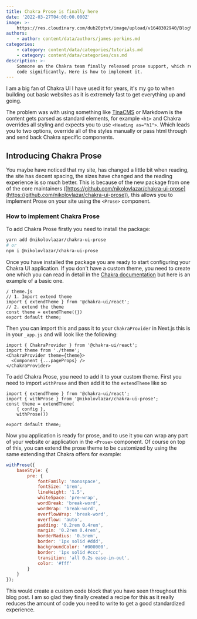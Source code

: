 ```yaml
---
title: Chakra Prose is finally here
date: '2022-03-27T04:00:00.000Z'
image: >-
    https://res.cloudinary.com/dub20ptvt/image/upload/v1648302940/Blog%20Posts/chakra-prose_jwbyum.png
authors:
    - author: content/data/authors/james-perkins.md
categories:
    - category: content/data/categories/tutorials.md
    - category: content/data/categories/css.md
description: >-
    Someone on the Chakra team finally released prose support, which reduced my
    code significantly. Here is how to implement it.
---
```


I am a big fan of Chakra UI I have used it for years, it's my go to when building out basic websites as it is extremely fast to get everything up and going.&#x20;

The problem was with using something like [TinaCMS](https://tina.io 'TinaCMS') or Markdown is the content gets parsed as standard elements, for example `<h1>` and Chakra overrides all styling and expects you to use `<Heading as="h1">`. Which leads you to two options, override all of the styles manually or pass html through and send back Chakra specific components.&#x20;

## Introducing Chakra Prose

You maybe have noticed that my site, has changed a little bit when reading, the site has decent spacing, the sizes have changed and the reading experience is so much better. This is because of the new package from one of the core maintainers ([https://github.com/nikolovlazar/chakra-ui-prose](https://github.com/nikolovlazar/chakra-ui-prose)), this allows you to implement Prose on your site using the `<Prose>` component.

<newsletter />

### How to implement Chakra Prose

To add Chakra Prose firstly you need to install the package:

```bash
yarn add @nikolovlazar/chakra-ui-prose
# or
npm i @nikolovlazar/chakra-ui-prose
```

Once you have installed the package you are ready to start configuring your Chakra UI application. If you don't have a custom theme, you need to create one which you can read in detail in the [Chakra documentation](https://chakra-ui.com/docs/styled-system/theming/customize-theme 'Chakra Documentation') but here is an example of a basic one.

```
/ theme.js
// 1. Import extend theme
import { extendTheme } from '@chakra-ui/react';
// 2. extend the theme
const theme = extendTheme({})
export default theme;
```

Then you can import this and pass it to your `ChakraProvider` in Next.js this is in your `_app.js` and will look like the following:

```
import { ChakraProvider } from '@chakra-ui/react';
import theme from './theme';
<ChakraProvider theme={theme}>
  <Component {...pageProps} />
</ChakraProvider>
```

To add Chakra Prose, you need to add it to your custom theme. First you need to import `withProse` and then add it to the `extendTheme` like so

```
import { extendTheme } from '@chakra-ui/react';
import { withProse } from '@nikolovlazar/chakra-ui-prose';
const theme = extendTheme(
    { config },
    withProse())

export default theme;
```

Now you application is ready for prose, and to use it you can wrap any part of your website or application in the `<Prose>` component. Of course on top of this, you can extend the prose theme to be customized by using the same extending that Chakra offers for example:

```javascript
withProse({
    baseStyle: {
        pre: {
            fontFamily: 'monospace',
            fontSize: '1rem',
            lineHeight: '1.5',
            whiteSpace: 'pre-wrap',
            wordBreak: 'break-word',
            wordWrap: 'break-word',
            overflowWrap: 'break-word',
            overflow: 'auto',
            padding: '0.2rem 0.4rem',
            margin: '0.2rem 0.4rem',
            borderRadius: '0.5rem',
            border: '1px solid #ddd',
            backgroundColor: '#000000',
            border: '1px solid #ccc',
            transition: 'all 0.2s ease-in-out',
            color: '#fff'
        }
    }
});
```

This would create a custom code block that you have seen throughout this blog post. I am so glad they finally created a recipe for this as it really reduces the amount of code you need to write to get a good standardized experience.
